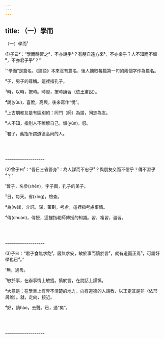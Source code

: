 ```yaml
---
---
---
```

title: （一）學而
---




（一）學而¹

(1)子曰²：“學而時習之³，不亦說乎⁴？有朋自遠方來⁵，不亦樂乎？人不知而不慍⁶，不亦君子乎⁷？”

¹“學而”是篇名。《論語》本來沒有篇名，後人摘取每篇第一句的兩個字作為篇名。

²子，男子的尊稱。這裡指孔子。

³時，以時，按時。時習，按時誦習（依王肅說）。

⁴說(yùu)，喜悅，高興，後來寫作“悅”。

⁵上古朋和友是有區別的：同門（師）為朋，同志為友。

⁶人不知，指別人不瞭解自己。慍(yùn)，怒。

⁷君子，舊指所謂道德高尚的人。



<br/><br/><br/>--------------------

(2)曾子曰¹：“吾日三省吾身²：為人謀而不忠乎³？與朋友交而不信乎？傳不習乎⁴？”

¹曾子，名參(shēn)，字子輿，孔子的弟子。

²日，每天。省(xǐng)，檢查。

³為(wèi)，介詞。謀，策劃，考慮，這裡指考慮事情。

⁴傳(chuán)，傳授，這裡指老師傳授的知識。習，複習，溫習。



<br/><br/><br/>--------------------

(3)子曰：“君子食無求飽¹，居無求安，敏於事而慎於言²，就有道而正焉³，可謂好學也已⁴。”

¹無，通毋。

²敏於事，在辦事情上敏捷。慎於言，在說話上謹慎。

³大意是：在學業上有弄不清楚的地方，向有道德的人請教，以正定其是非（依邢昺說）。就，走向，接近。

⁴好，讀hào，去聲。已，通“矣”。






<br/><br/><br/>--------------------
